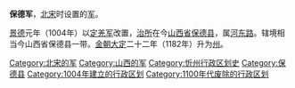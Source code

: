 '''保德军'''，[[北宋|北宋]]时设置的[[军_(行政区划)|军]]。

[[景德|景德]]元年（1004年）以[[定羌军|定羌军]]改置，[[治所|治所]]在今[[山西省|山西省]][[保德县|保德县]]，属[[河東路|河东路]]。辖境相当今山西省保德县一带。[[金朝|金朝]][[大定_(金朝)|大定]]二十二年（1182年）升为[[保德州|州]]。

{{北宋行政区划|nocat}}
{{北宋行政区划小作品}}
[[Category:北宋的军|Category:北宋的军]]
[[Category:山西的军|Category:山西的军]]
[[Category:忻州行政区划史|Category:忻州行政区划史]]
[[Category:保德县|Category:保德县]]
[[Category:1004年建立的行政区划|Category:1004年建立的行政区划]]
[[Category:1100年代废除的行政区划|Category:1100年代废除的行政区划]]